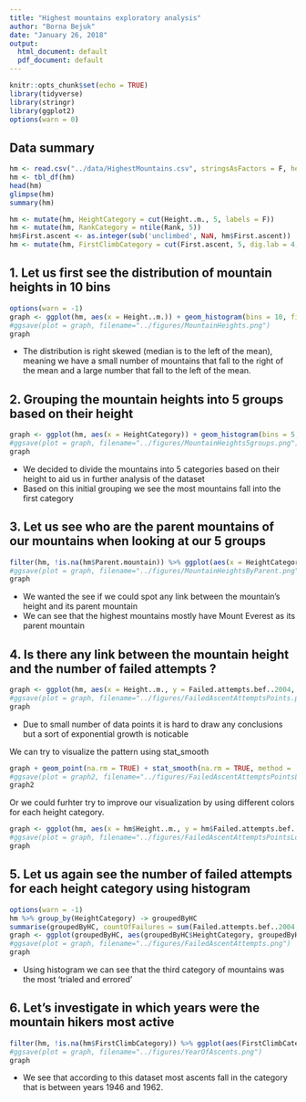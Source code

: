 ```yaml
---
title: "Highest mountains exploratory analysis"
author: "Borna Bejuk"
date: "January 26, 2018"
output:
  html_document: default
  pdf_document: default
---
```


```r
knitr::opts_chunk$set(echo = TRUE)
library(tidyverse)
library(stringr)
library(ggplot2)
options(warn = 0)
```

## Data summary
```r
hm <- read.csv("../data/HighestMountains.csv", stringsAsFactors = F, header = T, na.strings = '')
hm <- tbl_df(hm)
head(hm)
glimpse(hm)
summary(hm)
```
```r
hm <- mutate(hm, HeightCategory = cut(Height..m., 5, labels = F))
hm <- mutate(hm, RankCategory = ntile(Rank, 5))
hm$First.ascent <- as.integer(sub('unclimbed', NaN, hm$First.ascent))
hm <- mutate(hm, FirstClimbCategory = cut(First.ascent, 5, dig.lab = 4, na.rm = T))
```
## 1. Let us first see the distribution of mountain heights in 10 bins
```r
options(warn = -1)
graph <- ggplot(hm, aes(x = Height..m.)) + geom_histogram(bins = 10, fill = 'light blue', color = 'black') + labs(x = 'Mountain height in meters', y = 'Count', title = 'Distribution of mountain heights')
#ggsave(plot = graph, filename="../figures/MountainHeights.png")
graph
```

- The distribution is right skewed (median is to the left of the mean), meaning we have a small number of mountains that fall to the right of the mean and a large number that fall to the left of the mean.  

## 2. Grouping the mountain heights into 5 groups based on their height
```r
graph <- ggplot(hm, aes(x = HeightCategory)) + geom_histogram(bins = 5, stat = 'count', fill = 'light blue', color = 'black') + labs(x = 'Height category', y = 'Count', title = 'Height count when height is categorized into 5 groups')
#ggsave(plot = graph, filename="../figures/MountainHeights5groups.png")
graph
```

- We decided to divide the mountains into 5 categories based on their height to aid us in further analysis of the dataset
- Based on this initial grouping we see the most mountains fall into the first category

## 3. Let us see who are the parent mountains of our mountains when looking at our 5 groups
```r
filter(hm, !is.na(hm$Parent.mountain)) %>% ggplot(aes(x = HeightCategory, fill = Parent.mountain)) + geom_histogram(bins = 5, color = 'black') + labs(fill = 'Parent mountain', x = 'Height category', y = 'Count', title = 'Height count based on the mountain\'s parent mountain\n\n') -> graph
#ggsave(plot = graph, filename="../figures/MountainHeightsByParent.png")
graph
```

- We wanted the see if we could spot any link between the mountain's height and its parent mountain
- We can see that the highest mountains mostly have Mount Everest as its parent mountain

## 4. Is there any link between the mountain height and the number of failed attempts ?
```r
graph <- ggplot(hm, aes(x = Height..m., y = Failed.attempts.bef..2004, color = Height..m.)) + geom_point(na.rm = TRUE) + labs(x = 'Mountain height in meters', y = 'Number of failed ascent attempts', title = 'Number of failed ascent attempts in connection with the mountain height', color = 'Height')
#ggsave(plot = graph, filename="../figures/FailedAscentAttemptsPoints.png")
graph
```

- Due to small number of data points it is hard to draw any conclusions but a sort of exponential growth is noticable

We can try to visualize the pattern using stat_smooth

```r
graph + geom_point(na.rm = TRUE) + stat_smooth(na.rm = TRUE, method = 'loess') -> graph2
#ggsave(plot = graph2, filename="../figures/FailedAscentAttemptsPointsLoess.png")
graph2
```

Or we could furhter try to improve our visualization by using different colors for each height category.
```r
graph <- ggplot(hm, aes(x = hm$Height..m., y = hm$Failed.attempts.bef..2004, color = HeightCategory)) + geom_point(na.rm = TRUE) + geom_smooth(na.rm = TRUE, aes(x = hm$Height..m., y = hm$Failed.attempts.bef..2004), method = 'loess', linetype = 4, color = "grey", se = FALSE, inherit.aes = FALSE) + labs(x = 'Mountain height in meters', y = 'Number of failed ascent attempts', title = 'Number of failed ascent attempts in connection with the mountain height')
#ggsave(plot = graph, filename="../figures/FailedAscentAttemptsPointsLoessColor.png")
graph
```


## 5. Let us again see the number of failed attempts for each height category using histogram
```r
options(warn = -1)
hm %>% group_by(HeightCategory) -> groupedByHC
summarise(groupedByHC, countOfFailures = sum(Failed.attempts.bef..2004, na.rm = T)) -> groupedByHC
graph <- ggplot(groupedByHC, aes(groupedByHC$HeightCategory, groupedByHC$countOfFailures)) + geom_col(fill = 'light blue', color = 'black') + labs(x = 'Height category', y = 'Failed attempts', title = 'Number of failed attempts for each height category')
#ggsave(plot = graph, filename="../figures/FailedAscentAttempts.png")
graph
```

- Using histogram we can see that the third category of mountains was the most 'trialed and errored'

## 6. Let's investigate in which years were the mountain hikers most active
```r

filter(hm, !is.na(hm$FirstClimbCategory)) %>% ggplot(aes(FirstClimbCategory)) + geom_histogram(bins = 5, stat = 'count', na.rm = TRUE, fill = 'light blue', color = 'black') + labs(x = 'Height category', y = 'Count', title = 'Count of ascents when categorized into 5 groups by the year of ascent') -> graph
#ggsave(plot = graph, filename="../figures/YearOfAscents.png")
graph
```

- We see that according to this dataset most ascents fall in the category that is between years 1946 and 1962.


